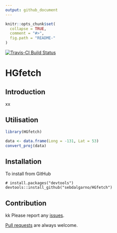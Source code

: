 ```yaml
---
output: github_document
---
```


<!-- README.md is generated from README.Rmd. Please edit that file -->

```r
knitr::opts_chunk$set(
  collapse = TRUE,
  comment = "#>",
  fig.path = "README-"
)
```

[![Travis-CI Build Status](https://travis-ci.org/sebdalgarno/HGfetch.svg?branch=master)](https://travis-ci.org/sebdalgarno/HGfetch)

# HGfetch

## Introduction

xx

## Utilisation

```r
library(HGfetch)

data <- data.frame(Long = -131, Lat = 53)
convert_proj(data)
```

## Installation

To install from GitHub
```
# install.packages("devtools")
devtools::install_github("sebdalgarno/HGfetch")
```

## Contribution
kk
Please report any [issues](https://github.com/sebdalgarno/HGfetch/issues).

[Pull requests](https://github.com/sebdalgarno/HGfetch/pulls) are always welcome.
